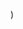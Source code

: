 
  <YouTubeLayout
    courseName="Whack-A-Mole"
    lessonName="Assemble Timer Gate"
    path={useRouter().pathname}
    showPrev
    showNext
    videoId="CwKfKjZgamo"
  />
)
